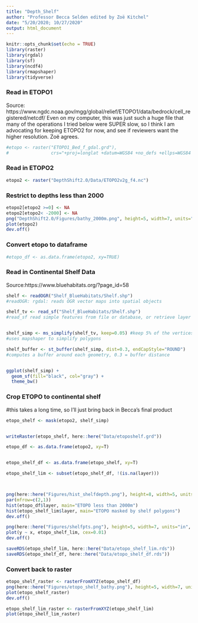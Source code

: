 ```yaml
---
title: "Depth_Shelf"
author: "Professor Becca Selden edited by Zoë Kitchel"
date: "5/20/2020; 10/27/2020"
output: html_document
---
```


```r
knitr::opts_chunk$set(echo = TRUE)
library(raster)
library(rgdal)
library(sf)
library(ncdf4)
library(rmapshaper)
library(tidyverse)
```

### Read in ETOPO1
Source: https://www.ngdc.noaa.gov/mgg/global/relief/ETOPO1/data/bedrock/cell_registered/netcdf/
Even on my computer, this was just such a huge file that many of the operations I tried below were SUPER slow, so I think I am advocating for keeping ETOPO2 for now, and see if reviewers want the higher resolution. Zoë agrees.
```r
#etopo <- raster("ETOPO1_Bed_f_gdal.grd"), 
#                crs="+proj=longlat +datum=WGS84 +no_defs +ellps=WGS84 +towgs84=0,0,0 ")

```

### Read in ETOPO2
```r
etopo2 <- raster("DepthShift2.0/Data/ETOPO2v2g_f4.nc")
```

### Restrict to depths less than 2000
```r
etopo2[etopo2 >=0] <- NA
etopo2[etopo2< -2000] <- NA
png("DepthShift2.0/Figures/bathy_2000m.png", height=5, width=7, units="in", res=300)
plot(etopo2)
dev.off()
```

### Convert etopo to dataframe
```r
#etopo_df <- as.data.frame(etopo2, xy=TRUE)
```

### Read in Continental Shelf Data
Source:https://www.bluehabitats.org/?page_id=58
```r
shelf <- readOGR("Shelf_BlueHabitats/Shelf.shp")
#readOGR: rgdal: reads OGR vector maps into spatial objects

shelf_tv <- read_sf("Shelf_BlueHabitats/Shelf.shp")
#read_sf read simple features from file or database, or retrieve layer names and their geometry types (essentially metadata)


shelf_simp <- ms_simplify(shelf_tv, keep=0.05) #keep 5% of the vertices
#uses mapshaper to simplify polygons

shelf_buffer <- st_buffer(shelf_simp, dist=0.3, endCapStyle="ROUND")
#computes a buffer around each geometry, 0.3 = buffer distance


ggplot(shelf_simp) + 
  geom_sf(fill="black", col="gray") +
  theme_bw()
```



### Crop ETOPO to continental shelf
#this takes a long time, so I'll just bring back in Becca's final product
```r
etopo_shelf <- mask(etopo2, shelf_simp)


writeRaster(etopo_shelf, here::here("Data/etoposhelf.grd"))

etopo_df <- as.data.frame(etopo2, xy=T)


etopo_shelf_df <- as.data.frame(etopo_shelf, xy=T)

etopo_shelf_lim <- subset(etopo_shelf_df, !(is.na(layer)))



png(here::here("Figures/hist_shelfdepth.png"), height=8, width=5, units="in", res=300)
par(mfrow=c(2,1))
hist(etopo_df$layer, main="ETOPO less than 2000m")
hist(etopo_shelf_lim$layer, main="ETOPO masked by shelf polygons")
dev.off()

png(here::here("Figures/shelfpts.png"), height=5, width=7, units="in", res=300)
plot(y ~ x, etopo_shelf_lim, cex=0.01)
dev.off()

saveRDS(etopo_shelf_lim, here::here("Data/etopo_shelf_lim.rds"))
saveRDS(etopo_shelf_df, here::here("Data/etopo_shelf_df.rds"))
```

### Convert back to raster
```r

etopo_shelf_raster <- rasterFromXYZ(etopo_shelf_df)
png(here::here("Figures/etopo_shelf_bathy.png"), height=5, width=7, units="in", res=300)
plot(etopo_shelf_raster)
dev.off()

etopo_shelf_lim_raster <- rasterFromXYZ(etopo_shelf_lim)
plot(etopo_shelf_lim_raster)
```
